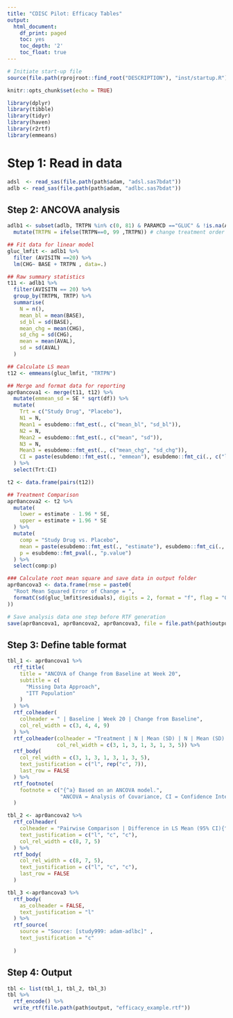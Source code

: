 ```yaml
---
title: "CDISC Pilot: Efficacy Tables"
output:
  html_document:
    df_print: paged
    toc: yes
    toc_depth: '2'
    toc_float: true
---
```


```r
# Initiate start-up file
source(file.path(rprojroot::find_root("DESCRIPTION"), "inst/startup.R"))
```

```r
knitr::opts_chunk$set(echo = TRUE)

library(dplyr)
library(tibble)
library(tidyr)
library(haven)
library(r2rtf)
library(emmeans)

```

# Step 1: Read in data

```r
adsl  <- read_sas(file.path(path$adam, "adsl.sas7bdat"))
adlb <- read_sas(file.path(path$adam, "adlbc.sas7bdat"))
```

## Step 2: ANCOVA analysis

```r
adlb1 <- subset(adlb, TRTPN %in% c(0, 81) & PARAMCD =="GLUC" & !is.na(AVISITN)) %>% 
  mutate(TRTPN = ifelse(TRTPN==0, 99 ,TRTPN)) # change treatment order for pairwise comparison 

## Fit data for linear model 
gluc_lmfit <- adlb1 %>% 
  filter (AVISITN ==20) %>% 
  lm(CHG~ BASE + TRTPN , data=.)

## Raw summary statistics 
t11 <- adlb1 %>%
  filter(AVISITN == 20) %>%
  group_by(TRTPN, TRTP) %>%
  summarise(
    N = n(),
    mean_bl = mean(BASE),
    sd_bl = sd(BASE),
    mean_chg = mean(CHG),
    sd_chg = sd(CHG),
    mean = mean(AVAL),
    sd = sd(AVAL)
  ) 

## Calculate LS mean  
t12 <- emmeans(gluc_lmfit, "TRTPN")

## Merge and format data for reporting 
apr0ancova1 <- merge(t11, t12) %>%
  mutate(emmean_sd = SE * sqrt(df)) %>%
  mutate(
    Trt = c("Study Drug", "Placebo"),
    N1 = N,
    Mean1 = esubdemo::fmt_est(., c("mean_bl", "sd_bl")),
    N2 = N,
    Mean2 = esubdemo::fmt_est(., c("mean", "sd")),
    N3 = N,
    Mean3 = esubdemo::fmt_est(., c("mean_chg", "sd_chg")),
    CI = paste(esubdemo::fmt_est(., "emmean"), esubdemo::fmt_ci(., c("lower.CL", "upper.CL")))
  ) %>%
  select(Trt:CI)

t2 <- data.frame(pairs(t12))

## Treatment Comparison
apr0ancova2 <- t2 %>%
  mutate(
    lower = estimate - 1.96 * SE,
    upper = estimate + 1.96 * SE
  ) %>%
  mutate(
    comp = "Study Drug vs. Placebo",
    mean = paste(esubdemo::fmt_est(., "estimate"), esubdemo::fmt_ci(., c("lower", "upper"))),
    p = esubdemo::fmt_pval(., "p.value")
  ) %>%
  select(comp:p)

### Calculate root mean square and save data in output folder   
apr0ancova3 <- data.frame(rmse = paste0(
  "Root Mean Squared Error of Change = ",
  formatC(sd(gluc_lmfit$residuals), digits = 2, format = "f", flag = "0")
))

# Save analysis data one step before RTF generation
save(apr0ancova1, apr0ancova2, apr0ancova3, file = file.path(path$output, "efficacy_example.Rdata") )         

```

## Step 3: Define table format
```r
tbl_1 <- apr0ancova1 %>%
  rtf_title(
    title = "ANCOVA of Change from Baseline at Week 20",
    subtitle = c(
      "Missing Data Approach",
      "ITT Population"
    )
  ) %>%
  rtf_colheader(
    colheader = " | Baseline | Week 20 | Change from Baseline",
    col_rel_width = c(3, 4, 4, 9)
  ) %>%
  rtf_colheader(colheader = "Treatment | N | Mean (SD) | N | Mean (SD) | N | Mean (SD) | LS Mean (95% CI){^a}", 
                col_rel_width = c(3, 1, 3, 1, 3, 1, 3, 5)) %>%
  rtf_body(
    col_rel_width = c(3, 1, 3, 1, 3, 1, 3, 5),
    text_justification = c("l", rep("c", 7)),
    last_row = FALSE
  ) %>%
  rtf_footnote(
    footnote = c("{^a} Based on an ANCOVA model.",
                 "ANCOVA = Analysis of Covariance, CI = Confidence Interval, LS = Least Squares, SD = Standard Deviation")
  )
```

```r
tbl_2 <- apr0ancova2 %>%
  rtf_colheader(
    colheader = "Pairwise Comparison | Difference in LS Mean (95% CI){^a} | p-Value",
    text_justification = c("l", "c", "c"),
    col_rel_width = c(8, 7, 5)
  ) %>%
  rtf_body(
    col_rel_width = c(8, 7, 5),
    text_justification = c("l", "c", "c"),
    last_row = FALSE
  )
```

```r
tbl_3 <-apr0ancova3 %>%
  rtf_body(
    as_colheader = FALSE,
    text_justification = "l"
  ) %>%
  rtf_source(
    source = "Source: [study999: adam-adlbc]" ,
    text_justification = "c"
    
  )
```


## Step 4: Output

```r
tbl <- list(tbl_1, tbl_2, tbl_3)
tbl %>% 
  rtf_encode() %>%
  write_rtf(file.path(path$output, "efficacy_example.rtf"))
```



